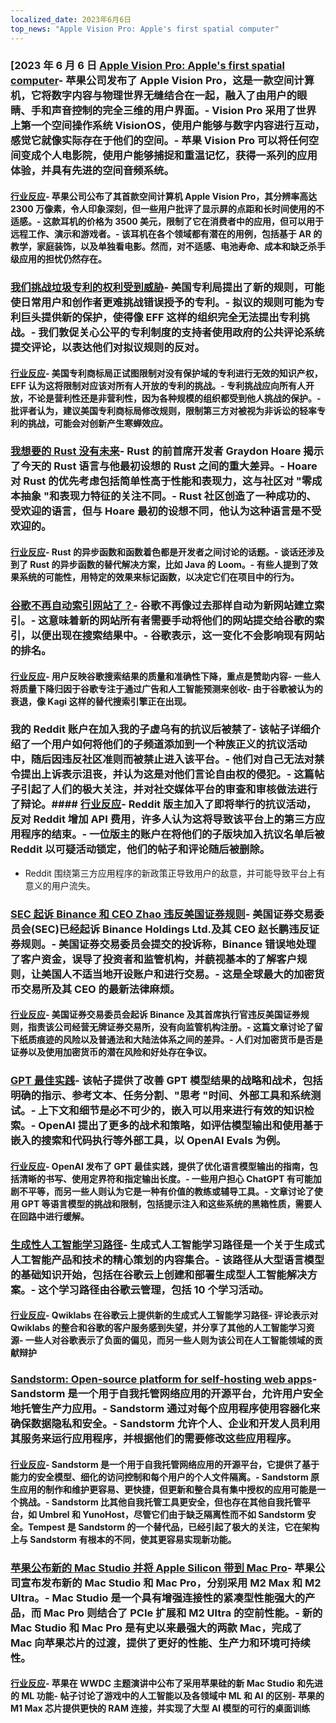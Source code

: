 ```yaml
---
localized_date: 2023年6月6日
top_news: "Apple Vision Pro: Apple's first spatial computer"
---
```




<CallToAction />

<Steps>

### [2023 年 6 月 6 日 [Apple Vision Pro: Apple's first spatial computer](https://www.apple.com/newsroom/2023/06/introducing-apple-vision-pro/)- 苹果公司发布了 Apple Vision Pro，这是一款空间计算机，它将数字内容与物理世界无缝结合在一起，融入了由用户的眼睛、手和声音控制的完全三维的用户界面。- Vision Pro 采用了世界上第一个空间操作系统 VisionOS，使用户能够与数字内容进行互动，感觉它就像实际存在于他们的空间。- 苹果 Vision Pro 可以将任何空间变成个人电影院，使用户能够捕捉和重温记忆，获得一系列的应用体验，并具有先进的空间音频系统。

#### [行业反应](http://news.ycombinator.com/item?id=36201593)- 苹果公司公布了其首款空间计算机 Apple Vision Pro，其分辨率高达 2300 万像素，令人印象深刻，但一些用户批评了显示屏的点距和长时间使用的不适感。- 这款耳机的价格为 3500 美元，限制了它在消费者中的应用，但可以用于远程工作、演示和游戏者。- 该耳机在各个领域都有潜在的用例，包括基于 AR 的教学，家庭装饰，以及单独看电影。然而，对不适感、电池寿命、成本和缺乏杀手级应用的担忧仍然存在。

### [我们挑战垃圾专利的权利受到威胁](https://www.eff.org/deeplinks/2023/06/our-right-challenge-junk-patents-under-threat)- 美国专利局提出了新的规则，可能使日常用户和创作者更难挑战错误授予的专利。- 拟议的规则可能为专利巨头提供新的保护，使得像 EFF 这样的组织完全无法提出专利挑战。- 我们敦促关心公平的专利制度的支持者使用政府的公共评论系统提交评论，以表达他们对拟议规则的反对。

#### [行业反应](http://news.ycombinator.com/item?id=36198329)- 美国专利商标局正试图限制对没有保护域的专利进行无效的知识产权，EFF 认为这将限制对应该对所有人开放的专利的挑战。- 专利挑战应向所有人开放，不论是营利性还是非营利性，因为各种规模的组织都受到他人挑战的保护。- 批评者认为，建议美国专利商标局修改规则，限制第三方对被视为非诉讼的轻率专利的挑战，可能会对创新产生寒蝉效应。

### [我想要的 Rust 没有未来](https://graydon2.dreamwidth.org/307291.html)- Rust 的前首席开发者 Graydon Hoare 揭示了今天的 Rust 语言与他最初设想的 Rust 之间的重大差异。- Hoare 对 Rust 的优先考虑包括简单性高于性能和表现力，这与社区对 "零成本抽象 "和表现力特征的关注不同。- Rust 社区创造了一种成功的、受欢迎的语言，但与 Hoare 最初的设想不同，他认为这种语言是不受欢迎的。

#### [行业反应](http://news.ycombinator.com/item?id=36193326)- Rust 的异步函数和函数着色都是开发者之间讨论的话题。- 谈话还涉及到了 Rust 的异步函数的替代解决方案，比如 Java 的 Loom。- 有些人提到了效果系统的可能性，用特定的效果来标记函数，以决定它们在项目中的行为。

### [谷歌不再自动索引网站了？](https://natehoffelder.com/blog/google-no-longer-automatically-indexes-websites-wtf/)- 谷歌不再像过去那样自动为新网站建立索引。- 这意味着新的网站所有者需要手动将他们的网站提交给谷歌的索引，以便出现在搜索结果中。- 谷歌表示，这一变化不会影响现有网站的排名。

#### [行业反应](http://news.ycombinator.com/item?id=36195600)- 用户反映谷歌搜索结果的质量和准确性下降，重点是赞助内容- 一些人将质量下降归因于谷歌专注于通过广告和人工智能预测来创收- 由于谷歌被认为的衰退，像 Kagi 这样的替代搜索引擎正在出现。

### 我的 Reddit 账户在加入我的子虚乌有的抗议后被禁了- 该帖子详细介绍了一个用户如何将他们的子频道添加到一个种族正义的抗议活动中，随后因违反社区准则而被禁止进入该平台。- 他们对自己无法对禁令提出上诉表示沮丧，并认为这是对他们言论自由权的侵犯。- 这篇帖子引起了人们的极大关注，并对社交媒体平台的审查和审核做法进行了辩论。#### [行业反应](http://news.ycombinator.com/item?id=36192312)- Reddit 版主加入了即将举行的抗议活动，反对 Reddit 增加 API 费用，许多人认为这将导致该平台上的第三方应用程序的结束。- 一位版主的账户在将他们的子版块加入抗议名单后被 Reddit 以可疑活动锁定，他们的帖子和评论随后被删除。

- Reddit 围绕第三方应用程序的新政策正导致用户的敌意，并可能导致平台上有意义的用户流失。

### [SEC 起诉 Binance 和 CEO Zhao 违反美国证券规则](https://www.bloomberg.com/news/articles/2023-06-05/sec-sues-binance-and-ceo-zhao-for-breaking-us-securities-rules)- 美国证券交易委员会(SEC)已经起诉 Binance Holdings Ltd.及其 CEO 赵长鹏违反证券规则。- 美国证券交易委员会提交的投诉称，Binance 错误地处理了客户资金，误导了投资者和监管机构，并藐视基本的了解客户规则，让美国人不适当地开设账户和进行交易。- 这是全球最大的加密货币交易所及其 CEO 的最新法律麻烦。

#### [行业反应](http://news.ycombinator.com/item?id=36197353)- 美国证券交易委员会起诉 Binance 及其首席执行官违反美国证券规则，指责该公司经营无牌证券交易所，没有向监管机构注册。- 这篇文章讨论了留下纸质痕迹的风险以及普通法和大陆法体系之间的差异。- 人们对加密货币是否是证券以及使用加密货币的潜在风险和好处存在争议。

### [GPT 最佳实践](https://platform.openai.com/docs/guides/gpt-best-practices)- 该帖子提供了改善 GPT 模型结果的战略和战术，包括明确的指示、参考文本、任务分割、"思考 "时间、外部工具和系统测试。- 上下文和细节是必不可少的，嵌入可以用来进行有效的知识检索。- OpenAI 提出了更多的战术和策略，如评估模型输出和使用基于嵌入的搜索和代码执行等外部工具，以 OpenAI Evals 为例。

#### [行业反应](http://news.ycombinator.com/item?id=36197291)- OpenAI 发布了 GPT 最佳实践，提供了优化语言模型输出的指南，包括清晰的书写、使用定界符和指定输出长度。- 一些用户担心 ChatGPT 有可能加剧不平等，而另一些人则认为它是一种有价值的教练或辅导工具。- 文章讨论了使用 GPT 等语言模型的挑战和限制，包括提示注入和这些系统的黑箱性质，需要人在回路中进行缓解。

### [生成性人工智能学习路径](https://www.cloudskillsboost.google/paths/118)- 生成式人工智能学习路径是一个关于生成式人工智能产品和技术的精心策划的内容集合。- 该路径从大型语言模型的基础知识开始，包括在谷歌云上创建和部署生成型人工智能解决方案。- 这个学习路径由谷歌云管理，包括 10 个学习活动。

#### [行业反应](http://news.ycombinator.com/item?id=36192195)- Qwiklabs 在谷歌云上提供新的生成式人工智能学习路径- 评论表示对 Qwiklabs 的整合和谷歌的客户服务感到失望，并分享了其他的人工智能学习资源- 一些人对谷歌表示了负面的偏见，而另一些人则为该公司在人工智能领域的贡献辩护

### [Sandstorm: Open-source platform for self-hosting web apps](https://sandstorm.io/)- Sandstorm 是一个用于自我托管网络应用的开源平台，允许用户安全地托管生产力应用。- Sandstorm 通过对每个应用程序使用容器化来确保数据隐私和安全。- Sandstorm 允许个人、企业和开发人员利用其服务来运行应用程序，并根据他们的需要修改这些应用程序。

#### [行业反应](http://news.ycombinator.com/item?id=36192777)- Sandstorm 是一个用于自我托管网络应用的开源平台，它提供了基于能力的安全模型、细化的访问控制和每个用户的个人文件隔离。- Sandstorm 原生应用的制作和维护更容易、更快捷，但更新和整合具有集中授权的应用可能是一个挑战。- Sandstorm 比其他自我托管工具更安全，但也存在其他自我托管平台，如 Umbrel 和 YunoHost，尽管它们由于缺乏隔离性而不如 Sandstorm 安全。Tempest 是 Sandstorm 的一个替代品，已经引起了极大的关注，它在架构上与 Sandstorm 有根本的不同，使其更容易实现新功能。

### [苹果公布新的 Mac Studio 并将 Apple Silicon 带到 Mac Pro](https://www.apple.com/newsroom/2023/06/apple-unveils-new-mac-studio-and-brings-apple-silicon-to-mac-pro/)- 苹果公司宣布发布新的 Mac Studio 和 Mac Pro，分别采用 M2 Max 和 M2 Ultra。- Mac Studio 是一个具有增强连接性的紧凑型性能强大的产品，而 Mac Pro 则结合了 PCIe 扩展和 M2 Ultra 的空前性能。- 新的 Mac Studio 和 Mac Pro 是有史以来最强大的两款 Mac，完成了 Mac 向苹果芯片的过渡，提供了更好的性能、生产力和环境可持续性。

#### [行业反应](http://news.ycombinator.com/item?id=36199639)- 苹果在 WWDC 主题演讲中公布了采用苹果硅的新 Mac Studio 和先进的 ML 功能- 帖子讨论了游戏中的人工智能以及各领域中 ML 和 AI 的区别- 苹果的 M1 Max 芯片提供更快的 RAM 连接，并实现了大型 AI 模型的可行的桌面训练

</Steps>
